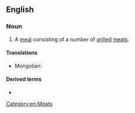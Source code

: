 ==English==
{{wikipedia}}

===Noun===
{{en-noun}}

# A [[meal]] consisting of a number of [[grilled]] [[meats]].

====Translations====
{{trans-top}}
* Mongolian: {{t|mn|холимог хуурга|sc=Cyrl}}
{{trans-mid}}
{{trans-bottom}}

====Derived terms====
* {{l|en|Jerusalem mixed grill}}

[[Category:en:Meats]]
